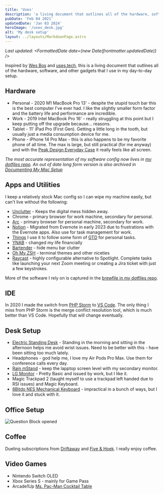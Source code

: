 ```yaml
---
title: 'Uses'
description: 'a living document that outlines all of the hardware, software, and other gadgets that I use in my day-to-day setup.'
pubDate: 'Feb 04 2021'
updatedDate: 'Jan 03 2024'
heroImage: '/uses_desk.jpg'
alt: 'My desk setup'
layout: ../layouts/MarkdownPage.astro
---
```



*Last updated: <FormattedDate date={new Date(frontmatter.updatedDate)} />*

Inspired by [Wes Bos](https://wesbos.com/uses) and [uses.tech](https://uses.tech/), this is a living document that outlines all of the hardware, software, and other gadgets that I use in my day-to-day setup.

## Hardware

* Personal - 2020 M1 MacBook Pro 13' - despite the stupid touch bar this is the best computer I've ever had. I like the slightly smaller form factor and the battery life and performance are incredible.
* Work - 2019 Intel MacBook Pro 16' - really struggling at this point but I keep putting off the upgrade because... reasons.
* Tablet - 11' iPad Pro (First Gen). Getting a little long in the tooth, but usually just a media consumption device for me.
* Phone - iPhone 14 Pro Max - this is also happens to be my favorite phone of all time. The max is large, but still practical (for me anyway) and with the [Peak Design Everyday Case](https://www.peakdesign.com/products/everyday-case-for-iphone-14-pro-max?variant=40139548065869) it really feels like all screen.

<RadCallout>*The most accurate representation of my software config now lives in [my dotfiles repo](https://github.com/backlineint/.dotfiles). An out of date long form version is also archived in [Documenting My Mac Setup](/posts/2021/documenting-mac-setup/)*</RadCallout>

## Apps and Utilities

I keep a relatively stock Mac config so I can wipe my machine easily, but can't live without the following:

* [Unclutter](https://unclutterapp.com/) - Keeps the digital mess hidden away.
* Chrome - primary browser for work machine, secondary for personal.
* [Arc](https://arc.net/) - primary browser for personal machine, secondary for work.
* [Notion](https://www.notion.so/product) - Migrated from Evernote in early 2023 due to frustrations with the Evernote apps. Also use for task management for work. 
* [Things](https://culturedcode.com/things/) I use it to follow some form of [GTD](https://gettingthingsdone.com/) for personal tasks.
* [YNAB](https://www.youneedabudget.com/) - changed my life financially
* [Bartender](https://www.macbartender.com/) - hide menu bar clutter
* [Oh My ZSH](https://ohmyz.sh/) - terminal themes and other niceties
* [Raycast](https://raycast.com/) - highly configurable alternative to Spotlight. Complete tasks like launching your next Zoom meeting or creating a Jira ticket with just a few keystrokes.

<RadCallout>More of the software I rely on is captured in the [brewfile in my dotfiles repo](https://github.com/backlineint/.dotfiles/blob/main/Brewfile).</RadCallout>

## IDE

In 2020 I made the switch from [PHP Storm](https://www.jetbrains.com/phpstorm/) to [VS Code](https://code.visualstudio.com/). The only thing I miss from PHP Storm is the merge conflict resolution tool, which is much better than VS Code. Hopefully that will change eventually.

## Desk Setup

* [Electric Standing Desk](https://www.homedepot.com/p/mount-it-Black-Electric-Standing-Desk-with-Memory-Control-Panel-55-1-in-x-23-6-in-MI-7999/317131934?cm_mmc=ecc-_-THD_ORDER_CONFIRMATION_BOSS_STH-_-V1_M1_CA-_-Product_URL&ecc_ord=W879442709&em_id=bc7265a5850bdc01f7b2274bbc18df660e1e94514bc320c9e56320217ab6ce9f) - Standing in the morning and sitting in the afternoon helps me avoid wrist issues. Need to be better with this - have been sitting too much lately.
* Headphones - god help me, I love my Air Pods Pro Max. Use them for conference calls every day.
* [Rain mStand](https://www.amazon.com/Rain-Design-mStand-Laptop-Patented/dp/B000OOYECC/ref=sxin_12?ascsubtag=amzn1.osa.a568865d-3149-4901-b636-46aee2b6a581.ATVPDKIKX0DER.en_US&creativeASIN=B000OOYECC&crid=1CSF35G102PR9&cv_ct_cx=laptop+stand&cv_ct_id=amzn1.osa.a568865d-3149-4901-b636-46aee2b6a581.ATVPDKIKX0DER.en_US&cv_ct_pg=search&cv_ct_we=asin&cv_ct_wn=osp-single-source-earns-comm&dchild=1&keywords=laptop+stand&linkCode=oas&pd_rd_i=B000OOYECC&pd_rd_r=edf414fd-ba76-4443-a356-87789fa0037d&pd_rd_w=8YELr&pd_rd_wg=hx94f&pf_rd_p=09ff20e9-945b-4b59-906b-be3bf2ef914a&pf_rd_r=01SZPXNFK7ZJNEAKH1Y0&qid=1612500618&sprefix=Laptop+S%2Caps%2C176&sr=1-1-64f3a41a-73ca-403a-923c-8152c45485fe&tag=tgl0a3-20) - keep the lapptop screen level with my secondary monitor.
* [LG Monitor](https://www.amazon.com/LG-27MK600M-B-Technology-Virtually-Borderless/dp/B07FFC14SZ) - Pretty Basic and issued by work, but I like it.
* Magic Trackpad 2 (taught myself to use a trackpad left handed due to RSI issues) and Magic Keyboard.
* [8Bitdo NES Mechanical Keyboard](https://www.amazon.com/Mechanical-Keyboard-Bluetooth-Swappable-Programmable-PC/dp/B0CCP8KYGG/ref=sr_1_1?crid=2MY6X6MXBR0ZA) - impractical in a bunch of ways, but I love it and stuck with it.

## Office Setup

![Question Block opened](/office_back_wall.jpg)

## Coffee

Dueling subscriptions from [Driftaway](https://driftaway.coffee/) and [Five & Hoek](https://www.fiveandhoek.com/). I really enjoy coffee.

## Video Games

* Nintendo Switch OLED
* Xbox Series S - mainly for Game Pass
* Arcade1Up [Ms. Pac-Man Cocktail Table](https://arcade1up.com/collections/head-to-head/products/ms-pac-man-40th-anniversary-black-head-to-head-arcade-table)